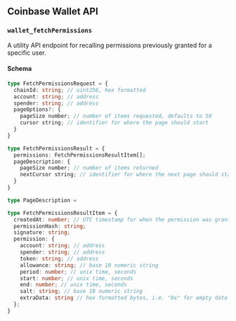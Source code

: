 ## Coinbase Wallet API

### `wallet_fetchPermissions`
A utility API endpoint for recalling permissions previously granted for a specific user.

#### Schema
```typescript
type FetchPermissionsRequest = {
  chainId: string; // uint256, hex formatted
  account: string; // address
  spender: string; // address
  pageOptions?: {
    pageSize number; // number of items requested, defaults to 50
    cursor string; // identifier for where the page should start
  }
}

type FetchPermissionsResult = {
  permissions: FetchPermissionsResultItem[];
  pageDescription: {
    pageSize number; // number of items returned
    nextCursor string; // identifier for where the next page should start
  }
}

type PageDescription = 

type FetchPermissionsResultItem = {
  createdAt: number; // UTC timestamp for when the permission was granted
  permissionHash: string;
  signature: string;
  permission: {
    account: string; // address
    spender: string; // address
    token: string; // address
    allowance: string; // base 10 numeric string
    period: number; // unix time, seconds
    start: number; // unix time, seconds
    end: number; // unix time, seconds
    salt: string; // base 10 numeric string
    extraData: string // hex formatted bytes, i.e. "0x" for empty data
  };
}
```
